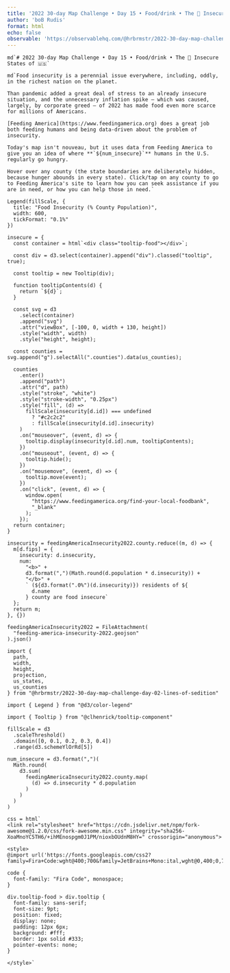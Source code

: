 ```yaml
---
title: '2022 30-day Map Challenge • Day 15 • Food/drink • The 🌾 Insecure States of 🇺🇸'
author: 'boB Rudis'
format: html
echo: false
observable: 'https://observablehq.com/@hrbrmstr/2022-30-day-map-challenge-day-15-food-drink-the-insecure-stat'
---
```


```ojs
md`# 2022 30-day Map Challenge • Day 15 • Food/drink • The 🌾 Insecure States of 🇺🇸`
```

```ojs
md`Food insecurity is a perennial issue everywhere, including, oddly, in the richest nation on the planet. 

Than pandemic added a great deal of stress to an already insecure situation, and the unnecessary inflation spike — which was caused, largely, by corporate greed — of 2022 has made food even more scarce for millions of Americans.

[Feeding America](https://www.feedingamerica.org) does a great job both feeding humans and being data-driven about the problem of insecurity. 

Today's map isn't nouveau, but it uses data from Feeding America to give you an idea of where **`${num_insecure}`** humans in the U.S. regularly go hungry.

Hover over any county (the state boundaries are deliberately hidden, because hunger abounds in every state). Click/tap on any county to go to Feeding America's site to learn how you can seek assistance if you are in need, or how you can help those in need.`
```

```ojs
Legend(fillScale, {
  title: "Food Insecurity (% County Population)",
  width: 600,
  tickFormat: "0.1%"
})
```

```ojs
insecure = {
  const container = html`<div class="tooltip-food"></div>`;

  const div = d3.select(container).append("div").classed("tooltip", true);

  const tooltip = new Tooltip(div);

  function tooltipContents(d) {
    return `${d}`;
  }

  const svg = d3
    .select(container)
    .append("svg")
    .attr("viewBox", [-100, 0, width + 130, height])
    .style("width", width)
    .style("height", height);

  const counties = svg.append("g").selectAll(".counties").data(us_counties);

  counties
    .enter()
    .append("path")
    .attr("d", path)
    .style("stroke", "white")
    .style("stroke-width", "0.25px")
    .style("fill", (d) =>
      fillScale(insecurity[d.id]) === undefined
        ? "#c2c2c2"
        : fillScale(insecurity[d.id].insecurity)
    )
    .on("mouseover", (event, d) => {
      tooltip.display(insecurity[d.id].num, tooltipContents);
    })
    .on("mouseout", (event, d) => {
      tooltip.hide();
    })
    .on("mousemove", (event, d) => {
      tooltip.move(event);
    })
    .on("click", (event, d) => {
      window.open(
        "https://www.feedingamerica.org/find-your-local-foodbank",
        "_blank"
      );
    });
  return container;
}
```

```ojs
insecurity = feedingAmericaInsecurity2022.county.reduce((m, d) => {
  m[d.fips] = {
    insecurity: d.insecurity,
    num:
      "<b>" +
      d3.format(",")(Math.round(d.population * d.insecurity)) +
      "</b>" +
      ` (${d3.format(".0%")(d.insecurity)}) residents of ${
        d.name
      } county are food insecure`
  };
  return m;
}, {})
```

```ojs
feedingAmericaInsecurity2022 = FileAttachment(
  "feeding-america-insecurity-2022.geojson"
).json()
```

```ojs
import {
  path,
  width,
  height,
  projection,
  us_states,
  us_counties
} from "@hrbrmstr/2022-30-day-map-challenge-day-02-lines-of-sedition"
```

```ojs
import { Legend } from "@d3/color-legend"
```

```ojs
import { Tooltip } from "@clhenrick/tooltip-component"
```

```ojs
fillScale = d3
  .scaleThreshold()
  .domain([0, 0.1, 0.2, 0.3, 0.4])
  .range(d3.schemeYlOrRd[5])
```

```ojs
num_insecure = d3.format(",")(
  Math.round(
    d3.sum(
      feedingAmericaInsecurity2022.county.map(
        (d) => d.insecurity * d.population
      )
    )
  )
)
```

```ojs
css = html`
<link rel="stylesheet" href="https://cdn.jsdelivr.net/npm/fork-awesome@1.2.0/css/fork-awesome.min.css" integrity="sha256-XoaMnoYC5TH6/+ihMEnospgm0J1PM/nioxbOUdnM8HY=" crossorigin="anonymous">

<style>
@import url('https://fonts.googleapis.com/css2?family=Fira+Code:wght@400;700&family=JetBrains+Mono:ital,wght@0,400;0,700;1,400;1,700&display=swap');

code {
  font-family: "Fira Code", monospace;
}

div.tooltip-food > div.tooltip {
  font-family: sans-serif;
  font-size: 9pt;
  position: fixed;
  display: none;
  padding: 12px 6px;
  background: #fff;
  border: 1px solid #333;
  pointer-events: none;
}

</style>`
```

